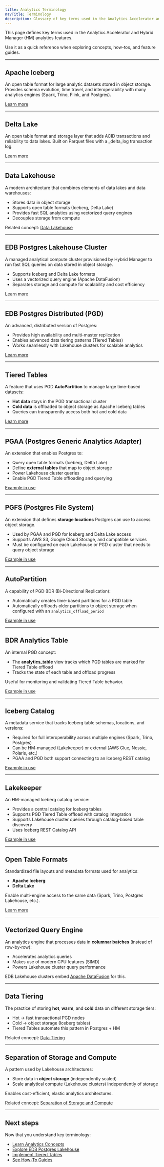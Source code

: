 ```yaml
---
title: Analytics Terminology
navTitle: Terminology
description: Glossary of key terms used in the Analytics Accelerator and Hybrid Manager analytics features.
---
```


This page defines key terms used in the Analytics Accelerator and Hybrid Manager (HM) analytics features.

Use it as a quick reference when exploring concepts, how-tos, and feature guides.

---

## Apache Iceberg

An open table format for large analytic datasets stored in object storage.
Provides schema evolution, time travel, and interoperability with many analytics engines (Spark, Trino, Flink, and Postgres).

[Learn more](../../iceberg)

---

## Delta Lake

An open table format and storage layer that adds ACID transactions and reliability to data lakes.
Built on Parquet files with a _delta_log transaction log.

[Learn more](../../delta_lake)

---

## Data Lakehouse

A modern architecture that combines elements of data lakes and data warehouses:

- Stores data in object storage
- Supports open table formats (Iceberg, Delta Lake)
- Provides fast SQL analytics using vectorized query engines
- Decouples storage from compute

Related concept: [Data Lakehouse](generic-concepts#data-lakehouse)

---

## EDB Postgres Lakehouse Cluster

A managed analytical compute cluster provisioned by Hybrid Manager to run fast SQL queries on data stored in object storage.

- Supports Iceberg and Delta Lake formats
- Uses a vectorized query engine (Apache DataFusion)
- Separates storage and compute for scalability and cost efficiency

[Learn more](../../lakehouse)

---

## EDB Postgres Distributed (PGD)

An advanced, distributed version of Postgres:

- Provides high availability and multi-master replication
- Enables advanced data tiering patterns (Tiered Tables)
- Works seamlessly with Lakehouse clusters for scalable analytics

[Learn more](/edb-postgres-ai/hybrid-manager/overview/database_types/distributed_highavailability/distributed_highavailability)

---

## Tiered Tables

A feature that uses PGD **AutoPartition** to manage large time-based datasets:

- **Hot data** stays in the PGD transactional cluster
- **Cold data** is offloaded to object storage as Apache Iceberg tables
- Queries can transparently access both hot and cold data

[Learn more](../../tiered_tables)

---

## PGAA (Postgres Generic Analytics Adapter)

An extension that enables Postgres to:

- Query open table formats (Iceberg, Delta Lake)
- Define **external tables** that map to object storage
- Power Lakehouse cluster queries
- Enable PGD Tiered Table offloading and querying

[Example in use](/edb-postgres-ai/hybrid-manager/analytics/learn/how-to/query-iceberg-existing-tables)

---

## PGFS (Postgres File System)

An extension that defines **storage locations** Postgres can use to access object storage.

- Used by PGAA and PGD for Iceberg and Delta Lake access
- Supports AWS S3, Google Cloud Storage, and compatible services
- Must be configured on each Lakehouse or PGD cluster that needs to query object storage

[Example in use](/edb-postgres-ai/hybrid-manager/analytics/learn/how-to/configure-delta-pgfs)

---

## AutoPartition

A capability of PGD BDR (Bi-Directional Replication):

- Automatically creates time-based partitions for a PGD table
- Automatically offloads older partitions to object storage when configured with an `analytics_offload_period`

[Example in use](/edb-postgres-ai/hybrid-manager/analytics/learn/how-to/configure-tiered-autopartition)

---

## BDR Analytics Table

An internal PGD concept:

- The **analytics_table** view tracks which PGD tables are marked for Tiered Table offload
- Tracks the state of each table and offload progress

Useful for monitoring and validating Tiered Table behavior.

[Example in use](/edb-postgres-ai/hybrid-manager/analytics/learn/how-to/monitor-tiered-tables)

---

## Iceberg Catalog

A metadata service that tracks Iceberg table schemas, locations, and versions:

- Required for full interoperability across multiple engines (Spark, Trino, Postgres)
- Can be HM-managed (Lakekeeper) or external (AWS Glue, Nessie, Polaris, etc.)
- PGAA and PGD both support connecting to an Iceberg REST catalog

[Example in use](/edb-postgres-ai/hybrid-manager/analytics/learn/how-to/configure-iceberg-catalog)

---

## Lakekeeper

An HM-managed Iceberg catalog service:

- Provides a central catalog for Iceberg tables
- Supports PGD Tiered Table offload with catalog integration
- Supports Lakehouse cluster queries through catalog-based table discovery
- Uses Iceberg REST Catalog API

[Example in use](/edb-postgres-ai/hybrid-manager/analytics/learn/how-to/configure-iceberg-catalog)

---

## Open Table Formats

Standardized file layouts and metadata formats used for analytics:

- **Apache Iceberg**
- **Delta Lake**

Enable multi-engine access to the same data (Spark, Trino, Postgres Lakehouse, etc.).

[Learn more](generic-concepts#open-table-formats)

---

## Vectorized Query Engine

An analytics engine that processes data in **columnar batches** (instead of row-by-row):

- Accelerates analytics queries
- Makes use of modern CPU features (SIMD)
- Powers Lakehouse cluster query performance

EDB Lakehouse clusters embed [Apache DataFusion](https://datafusion.apache.org/) for this.

---

## Data Tiering

The practice of storing **hot**, **warm**, and **cold** data on different storage tiers:

- Hot → fast transactional PGD nodes
- Cold → object storage (Iceberg tables)
- Tiered Tables automate this pattern in Postgres + HM

Related concept: [Data Tiering](generic-concepts#data-tiering)

---

## Separation of Storage and Compute

A pattern used by Lakehouse architectures:

- Store data in **object storage** (independently scaled)
- Scale analytical compute (Lakehouse clusters) independently of storage

Enables cost-efficient, elastic analytics architectures.

Related concept: [Separation of Storage and Compute](generic-concepts#separation-of-storage-and-compute)

---

## Next steps

Now that you understand key terminology:

- [Learn Analytics Concepts](./analytics-concepts.mdx)
- [Explore EDB Postgres Lakehouse](../../lakehouse)
- [Implement Tiered Tables](../../tiered_tables)
- [See How-To Guides](/edb-postgres-ai/hybrid-manager/analytics/learn/how-to/)
